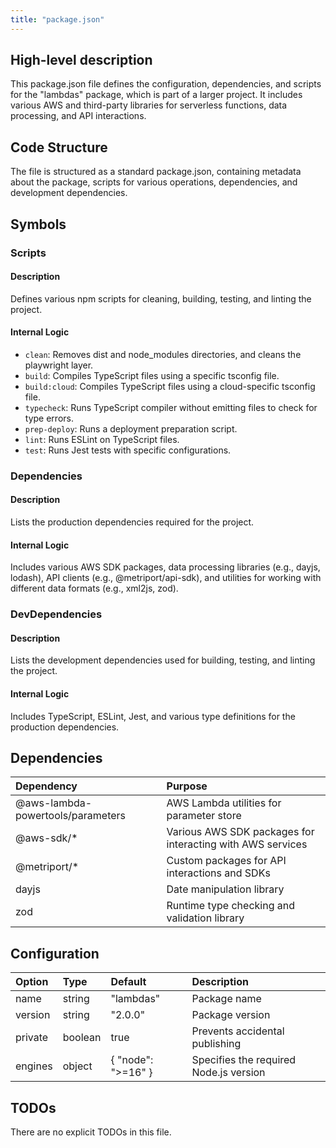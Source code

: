 ```yaml
---
title: "package.json"
---
```


## High-level description
This package.json file defines the configuration, dependencies, and scripts for the "lambdas" package, which is part of a larger project. It includes various AWS and third-party libraries for serverless functions, data processing, and API interactions.

## Code Structure
The file is structured as a standard package.json, containing metadata about the package, scripts for various operations, dependencies, and development dependencies.

## Symbols

### Scripts
#### Description
Defines various npm scripts for cleaning, building, testing, and linting the project.

#### Internal Logic
- `clean`: Removes dist and node_modules directories, and cleans the playwright layer.
- `build`: Compiles TypeScript files using a specific tsconfig file.
- `build:cloud`: Compiles TypeScript files using a cloud-specific tsconfig file.
- `typecheck`: Runs TypeScript compiler without emitting files to check for type errors.
- `prep-deploy`: Runs a deployment preparation script.
- `lint`: Runs ESLint on TypeScript files.
- `test`: Runs Jest tests with specific configurations.

### Dependencies
#### Description
Lists the production dependencies required for the project.

#### Internal Logic
Includes various AWS SDK packages, data processing libraries (e.g., dayjs, lodash), API clients (e.g., @metriport/api-sdk), and utilities for working with different data formats (e.g., xml2js, zod).

### DevDependencies
#### Description
Lists the development dependencies used for building, testing, and linting the project.

#### Internal Logic
Includes TypeScript, ESLint, Jest, and various type definitions for the production dependencies.

## Dependencies
| Dependency | Purpose |
|:-----------|:--------|
| @aws-lambda-powertools/parameters | AWS Lambda utilities for parameter store |
| @aws-sdk/* | Various AWS SDK packages for interacting with AWS services |
| @metriport/* | Custom packages for API interactions and SDKs |
| dayjs | Date manipulation library |
| zod | Runtime type checking and validation library |

## Configuration
| Option | Type | Default | Description |
|:-------|:-----|:--------|:------------|
| name | string | "lambdas" | Package name |
| version | string | "2.0.0" | Package version |
| private | boolean | true | Prevents accidental publishing |
| engines | object | { "node": "&gt;=16" } | Specifies the required Node.js version |

## TODOs
There are no explicit TODOs in this file.